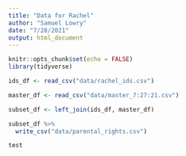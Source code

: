 ```yaml
---
title: "Data for Rachel"
author: "Samuel Lowry"
date: "7/28/2021"
output: html_document
---
```


```r
knitr::opts_chunk$set(echo = FALSE)
library(tidyverse)
```

```r
ids_df <- read_csv("data/rachel_ids.csv")

master_df <- read_csv("data/master_7:27:21.csv")

subset_df <- left_join(ids_df, master_df)

subset_df %>% 
  write_csv("data/parental_rights.csv")

test
```

